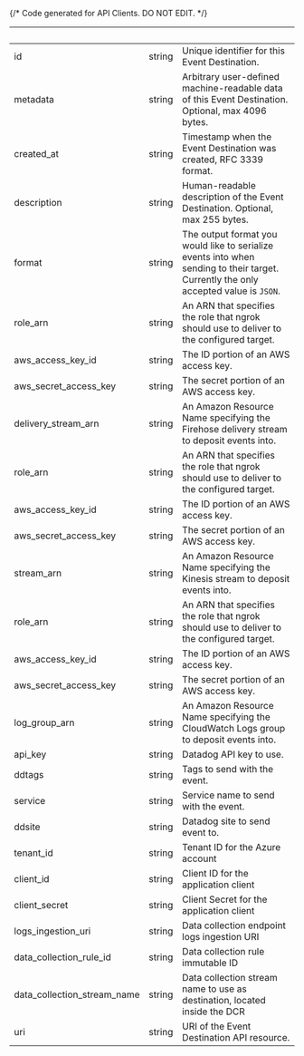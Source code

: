 {/* Code generated for API Clients. DO NOT EDIT. */}

| &nbsp;                      | &nbsp; | &nbsp;                                                                                                                               |
| --------------------------- | ------ | ------------------------------------------------------------------------------------------------------------------------------------ |
| id                          | string | Unique identifier for this Event Destination.                                                                                        |
| metadata                    | string | Arbitrary user-defined machine-readable data of this Event Destination. Optional, max 4096 bytes.                                    |
| created_at                  | string | Timestamp when the Event Destination was created, RFC 3339 format.                                                                   |
| description                 | string | Human-readable description of the Event Destination. Optional, max 255 bytes.                                                        |
| format                      | string | The output format you would like to serialize events into when sending to their target. Currently the only accepted value is `JSON`. |
| role_arn                    | string | An ARN that specifies the role that ngrok should use to deliver to the configured target.                                            |
| aws_access_key_id           | string | The ID portion of an AWS access key.                                                                                                 |
| aws_secret_access_key       | string | The secret portion of an AWS access key.                                                                                             |
| delivery_stream_arn         | string | An Amazon Resource Name specifying the Firehose delivery stream to deposit events into.                                              |
| role_arn                    | string | An ARN that specifies the role that ngrok should use to deliver to the configured target.                                            |
| aws_access_key_id           | string | The ID portion of an AWS access key.                                                                                                 |
| aws_secret_access_key       | string | The secret portion of an AWS access key.                                                                                             |
| stream_arn                  | string | An Amazon Resource Name specifying the Kinesis stream to deposit events into.                                                        |
| role_arn                    | string | An ARN that specifies the role that ngrok should use to deliver to the configured target.                                            |
| aws_access_key_id           | string | The ID portion of an AWS access key.                                                                                                 |
| aws_secret_access_key       | string | The secret portion of an AWS access key.                                                                                             |
| log_group_arn               | string | An Amazon Resource Name specifying the CloudWatch Logs group to deposit events into.                                                 |
| api_key                     | string | Datadog API key to use.                                                                                                              |
| ddtags                      | string | Tags to send with the event.                                                                                                         |
| service                     | string | Service name to send with the event.                                                                                                 |
| ddsite                      | string | Datadog site to send event to.                                                                                                       |
| tenant_id                   | string | Tenant ID for the Azure account                                                                                                      |
| client_id                   | string | Client ID for the application client                                                                                                 |
| client_secret               | string | Client Secret for the application client                                                                                             |
| logs_ingestion_uri          | string | Data collection endpoint logs ingestion URI                                                                                          |
| data_collection_rule_id     | string | Data collection rule immutable ID                                                                                                    |
| data_collection_stream_name | string | Data collection stream name to use as destination, located inside the DCR                                                            |
| uri                         | string | URI of the Event Destination API resource.                                                                                           |
